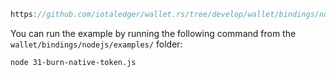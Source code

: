 ```js reference
https://github.com/iotaledger/wallet.rs/tree/develop/wallet/bindings/nodejs/examples/31-burn-native-token.js
```

You can run the example by running the following command from the `wallet/bindings/nodejs/examples/` folder:

```bash
node 31-burn-native-token.js
```
